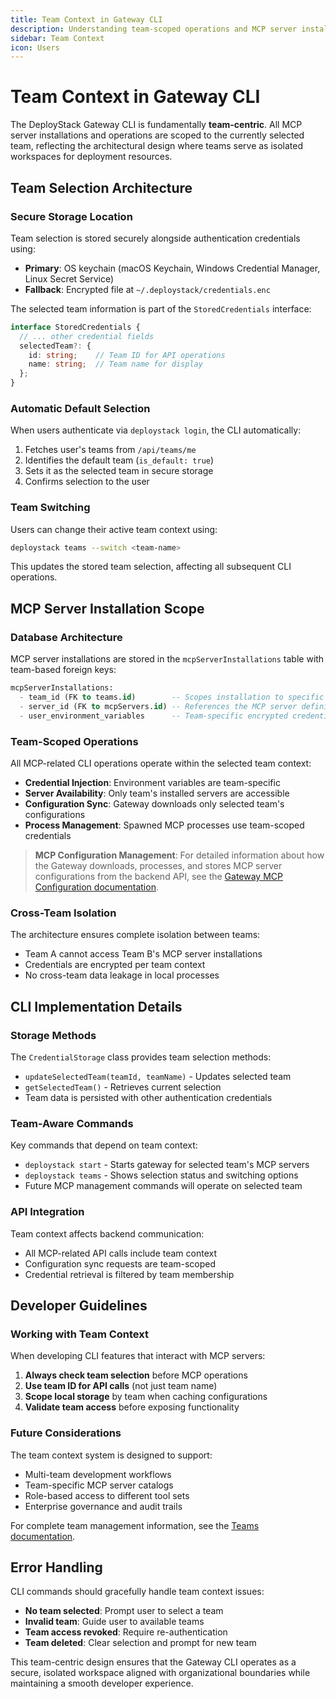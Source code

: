 ```yaml
---
title: Team Context in Gateway CLI
description: Understanding team-scoped operations and MCP server installations in the DeployStack Gateway CLI
sidebar: Team Context
icon: Users
---
```


# Team Context in Gateway CLI

The DeployStack Gateway CLI is fundamentally **team-centric**. All MCP server installations and operations are scoped to the currently selected team, reflecting the architectural design where teams serve as isolated workspaces for deployment resources.

## Team Selection Architecture

### Secure Storage Location

Team selection is stored securely alongside authentication credentials using:
- **Primary**: OS keychain (macOS Keychain, Windows Credential Manager, Linux Secret Service)
- **Fallback**: Encrypted file at `~/.deploystack/credentials.enc`

The selected team information is part of the `StoredCredentials` interface:

```typescript
interface StoredCredentials {
  // ... other credential fields
  selectedTeam?: {
    id: string;    // Team ID for API operations
    name: string;  // Team name for display
  };
}
```

### Automatic Default Selection

When users authenticate via `deploystack login`, the CLI automatically:

1. Fetches user's teams from `/api/teams/me`
2. Identifies the default team (`is_default: true`)
3. Sets it as the selected team in secure storage
4. Confirms selection to the user

### Team Switching

Users can change their active team context using:

```bash
deploystack teams --switch <team-name>
```

This updates the stored team selection, affecting all subsequent CLI operations.

## MCP Server Installation Scope

### Database Architecture

MCP server installations are stored in the `mcpServerInstallations` table with team-based foreign keys:

```sql
mcpServerInstallations:
  - team_id (FK to teams.id)        -- Scopes installation to specific team
  - server_id (FK to mcpServers.id) -- References the MCP server definition
  - user_environment_variables      -- Team-specific encrypted credentials
```

### Team-Scoped Operations

All MCP-related CLI operations operate within the selected team context:

- **Credential Injection**: Environment variables are team-specific
- **Server Availability**: Only team's installed servers are accessible
- **Configuration Sync**: Gateway downloads only selected team's configurations
- **Process Management**: Spawned MCP processes use team-scoped credentials

> **MCP Configuration Management**: For detailed information about how the Gateway downloads, processes, and stores MCP server configurations from the backend API, see the [Gateway MCP Configuration documentation](/development/gateway/mcp).

### Cross-Team Isolation

The architecture ensures complete isolation between teams:

- Team A cannot access Team B's MCP server installations
- Credentials are encrypted per team context
- No cross-team data leakage in local processes

## CLI Implementation Details

### Storage Methods

The `CredentialStorage` class provides team selection methods:

- `updateSelectedTeam(teamId, teamName)` - Updates selected team
- `getSelectedTeam()` - Retrieves current selection
- Team data is persisted with other authentication credentials

### Team-Aware Commands

Key commands that depend on team context:

- `deploystack start` - Starts gateway for selected team's MCP servers
- `deploystack teams` - Shows selection status and switching options
- Future MCP management commands will operate on selected team

### API Integration

Team context affects backend communication:

- All MCP-related API calls include team context
- Configuration sync requests are team-scoped
- Credential retrieval is filtered by team membership

## Developer Guidelines

### Working with Team Context

When developing CLI features that interact with MCP servers:

1. **Always check team selection** before MCP operations
2. **Use team ID for API calls** (not just team name)
3. **Scope local storage** by team when caching configurations
4. **Validate team access** before exposing functionality

### Future Considerations

The team context system is designed to support:

- Multi-team development workflows
- Team-specific MCP server catalogs
- Role-based access to different tool sets
- Enterprise governance and audit trails

For complete team management information, see the [Teams documentation](/teams).

## Error Handling

CLI commands should gracefully handle team context issues:

- **No team selected**: Prompt user to select a team
- **Invalid team**: Guide user to available teams
- **Team access revoked**: Require re-authentication
- **Team deleted**: Clear selection and prompt for new team

This team-centric design ensures that the Gateway CLI operates as a secure, isolated workspace aligned with organizational boundaries while maintaining a smooth developer experience.
